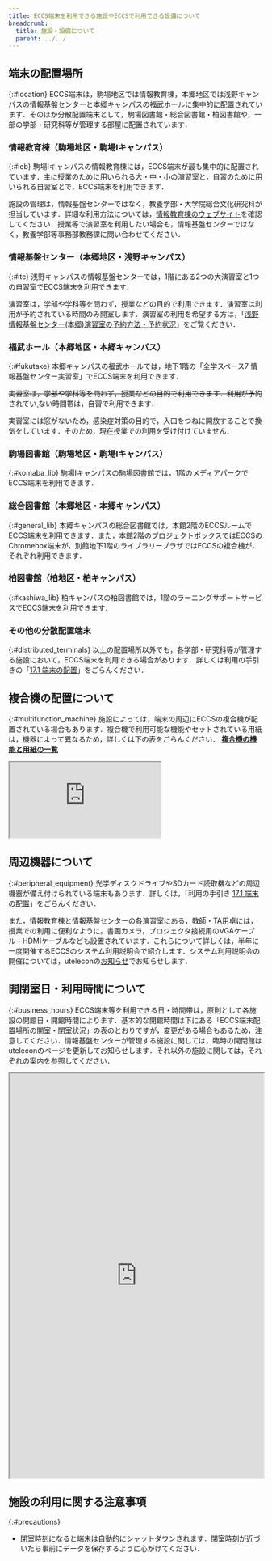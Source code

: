 ```yaml
---
title: ECCS端末を利用できる施設やECCSで利用できる設備について
breadcrumb:
  title: 施設・設備について
  parent: ../../
---
```



<WwweccEol systemName="ECCS端末"/>

## 端末の配置場所
{:#location}
ECCS端末は，駒場地区では情報教育棟，本郷地区では浅野キャンパスの情報基盤センターと本郷キャンパスの福武ホールに集中的に配置されています．そのほか分散配置端末として，駒場図書館・総合図書館・柏図書館や，一部の学部・研究科等が管理する部屋に配置されています．

### 情報教育棟（駒場地区・駒場Ⅰキャンパス）
{:#ieb}
駒場Ⅰキャンパスの情報教育棟には，ECCS端末が最も集中的に配置されています．主に授業のために用いられる大・中・小の演習室と，自習のために用いられる自習室とで，ECCS端末を利用できます．

施設の管理は，情報基盤センターではなく，教養学部・大学院総合文化研究科が担当しています．詳細な利用方法については，[情報教育棟のウェブサイト](https://sites.google.com/site/iebtokyouniv/)を確認してください．授業等で演習室を利用したい場合も，情報基盤センターではなく，教養学部等事務部教務課に問い合わせてください．

### 情報基盤センター（本郷地区・浅野キャンパス）
{:#itc}
浅野キャンパスの情報基盤センターでは，1階にある2つの大演習室と1つの自習室でECCS端末を利用できます．

演習室は，学部や学科等を問わず，授業などの目的で利用できます．演習室は利用が予約されている時間のみ開室します．演習室の利用を希望する方は，「[浅野情報基盤センター(本郷)演習室の予約方法・予約状況](http://www.ecc.u-tokyo.ac.jp/room/)」をご覧ください．

### 福武ホール（本郷地区・本郷キャンパス）
{:#fukutake}
本郷キャンパスの福武ホールでは，地下1階の「全学スペース7 情報基盤センター実習室」でECCS端末を利用できます．

~~実習室は，学部や学科等を問わず，授業などの目的で利用できます．利用が予約されてい¸ない時間帯は，自習で利用できます．~~

<div class="box">
  実習室には窓がないため，感染症対策の目的で，入口をつねに開放することで換気をしています．そのため，現在授業での利用を受け付けていません．
</div>

### 駒場図書館（駒場地区・駒場Ⅰキャンパス）
{:#komaba_lib}
駒場Ⅰキャンパスの駒場図書館では，1階のメディアパークでECCS端末を利用できます．

### 総合図書館（本郷地区・本郷キャンパス）
{:#general_lib}
本郷キャンパスの総合図書館では，本館2階のECCSルームでECCS端末を利用できます．また，本館2階のプロジェクトボックスではECCSのChromebox端末が，別館地下1階のライブラリープラザではECCSの複合機が，それぞれ利用できます．

### 柏図書館（柏地区・柏キャンパス）
{:#kashiwa_lib}
柏キャンパスの柏図書館では，1階のラーニングサポートサービスでECCS端末を利用できます．

### その他の分散配置端末
{:#distributed_terminals}
以上の配置場所以外でも，各学部・研究科等が管理する施設において，ECCS端末を利用できる場合があります．詳しくは利用の手引きの「[17.1 端末の配置](https://docs.google.com/document/d/e/2PACX-1vRSlrsLoHHPOvkqCw-r_IligLEhTvVwFAhcgrJ1tN75BYxrd4xtkEoVLHNUvoxeulv0UqTu8kkLTfYG/pub)」をごらんください．

## 複合機の配置について
{:#multifunction_machine}
施設によっては，端末の周辺にECCSの複合機が配置されている場合もあります．複合機で利用可能な機能やセットされている用紙は，機器によって異なるため，詳しくは下の表をごらんください．
<b class="box center">[複合機の機能と用紙の一覧](https://docs.google.com/spreadsheets/d/e/2PACX-1vTnxRnqGnFFNBuHo9lKIVwjERhd2_rFzbISj0niq9RrfX2uPN4Su7R4Cc-Lqin6w37In9-jnjJ6iKGG/pubhtml?gid=1410453096&single=true)</b>

<div class="iframe-container" style="--aspect-ratio: 75%;">
<iframe src="https://docs.google.com/spreadsheets/d/e/2PACX-1vTnxRnqGnFFNBuHo9lKIVwjERhd2_rFzbISj0niq9RrfX2uPN4Su7R4Cc-Lqin6w37In9-jnjJ6iKGG/pubhtml?gid=1410453096&amp;single=true&amp;widget=true&amp;headers=false"></iframe>
</div>

## 周辺機器について
{:#peripheral_equipment}
光学ディスクドライブやSDカード読取機などの周辺機器が備え付けられている端末もあります．詳しくは，「利用の手引き [17.1 端末の配置](https://docs.google.com/document/d/e/2PACX-1vRSlrsLoHHPOvkqCw-r_IligLEhTvVwFAhcgrJ1tN75BYxrd4xtkEoVLHNUvoxeulv0UqTu8kkLTfYG/pub)」をごらんください．

また，情報教育棟と情報基盤センターの各演習室にある，教師・TA用卓には，授業での利用に便利なように，書画カメラ，プロジェクタ接続用のVGAケーブル・HDMIケーブルなども設置されています．これらについて詳しくは，半年に一度開催するECCSのシステム利用説明会で紹介します．システム利用説明会の開催については，uteleconの[お知らせ](/notice/)でお知らせします．

## 開閉室日・利用時間について
{:#business_hours}
ECCS端末等を利用できる日・時間帯は，原則として各施設の開館日・開館時間によります．基本的な開館時間は下にある「ECCS端末配置場所の開室・閉室状況」の表のとおりですが，変更がある場合もあるため，注意してください．情報基盤センターが管理する施設に関しては，臨時の開閉館はuteleconのページを更新してお知らせします．それ以外の施設に関しては，それぞれの案内を参照してください．

<div class="iframe-container" style="--aspect-ratio: 75%;">
<iframe src="https://docs.google.com/spreadsheets/d/e/2PACX-1vTnKnMjVimJP6B6Fy3-KjGRWt99o0w56_q7qAqiIzvJmkb8A0TdJoeUVisPa6leuhpLdGvfNC0oryI4/pubhtml?gid=0&amp;single=true&amp;widget=true&amp;headers=false" width="100%" height="800"></iframe>
</div>

## 施設の利用に関する注意事項
{:#precautions}
- 閉室時刻になると端末は自動的にシャットダウンされます．閉室時刻が近づいたら事前にデータを保存するように心がけてください．
